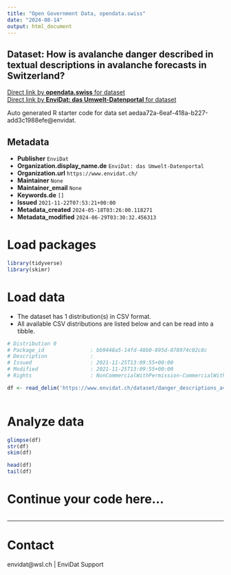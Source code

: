 ```yaml
---
title: "Open Government Data, opendata.swiss"
date: "2024-08-14"
output: html_document
---
```


## Dataset: How is avalanche danger described in textual descriptions in avalanche forecasts in Switzerland?



[Direct link by **opendata.swiss** for dataset](https://opendata.swiss/de/dataset/how-is-avalanche-danger-described-in-textual-descriptions-in-avalanche-forecasts-in-switzerland)<br>
[Direct link by **EnviDat: das Umwelt-Datenportal** for dataset](https://www.envidat.ch/#/metadata/danger_descriptions_avalanche_bulletin_switzerland)

Auto generated R starter code for data set aedaa72a-6eaf-418a-b227-add3c1988efe@envidat.

## Metadata

- **Publisher** `EnviDat`
- **Organization.display_name.de** `EnviDat: das Umwelt-Datenportal`
- **Organization.url** `https://www.envidat.ch/`
- **Maintainer** `None`
- **Maintainer_email** `None`
- **Keywords.de** `[]`
- **Issued** `2021-11-22T07:53:21+00:00`
- **Metadata_created** `2024-05-18T03:26:00.118271`
- **Metadata_modified** `2024-06-29T03:30:32.456313`


# Load packages

```r

library(tidyverse)
library(skimr)

```

# Load data

-   The dataset has 1 distribution(s) in CSV format.
-   All available CSV distributions are listed below and can be read into a tibble.

```r

# Distribution 0
# Package_id               : bb9448a5-14fd-48b0-895d-078974c02c8c
# Description              : 
# Issued                   : 2021-11-25T13:09:55+00:00
# Modified                 : 2021-11-25T13:09:55+00:00
# Rights                   : NonCommercialWithPermission-CommercialWithPermission-ReferenceRequired

df <- read_delim('https://www.envidat.ch/dataset/danger_descriptions_avalanche_bulletin_switzerland/resource/49c48bca-dc4d-4193-b0c6-932abce202f1')



```

# Analyze data

```r

glimpse(df)
str(df)
skim(df)

head(df)
tail(df)

```

# Continue your code here...

```r

```

------------------------------------------------------------------------

# Contact

envidat@wsl.ch | EnviDat Support
